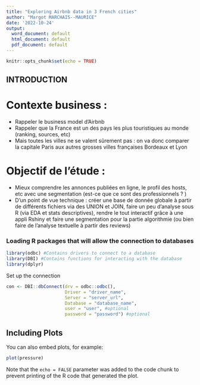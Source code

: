 ```yaml
---
title: "Exploring Airbnb data in 3 French cities"
author: "Margot MARCHAIS--MAURICE"
date: '2022-10-24'
output:
  word_document: default
  html_document: default
  pdf_document: default
---
```


```r
knitr::opts_chunk$set(echo = TRUE)
```

## INTRODUCTION

# Contexte business : 
- Rappeler le business model d'Airbnb
- Rappeler que la France est un des pays les plus touristiques au monde (ranking, sources, etc)
- Mais toutes les villes ne se valent sûrement pas : on va donc comparer la capitale Paris aux autres grosses villes françaises Bordeaux et Lyon

# Objectif de l'étude : 
- Mieux comprendre les annonces publiées en ligne, le profil des hosts, etc avec une segmentation (est-ce que ce sont des professionnels ? )
- D'un point de vue technique : créer une base de donnée globale à partir de différents fichiers via des UNION et JOIN, faire un peu d'analyse sous R (via EDA et stats descriptives), rendre le tout interactif grâce à une appli Rshiny et faire une segmentation pour la partie algorithmie (ou bien faire de l'analyse textuelle à partir des reviews)



### Loading R packages that will allow the connection to databases

```r
library(odbc) #Contains drivers to connect to a database
library(DBI) #Contains functions for interacting with the database
library(dplyr)
```

Set up the connection

```r
con <- DBI::dbConnect(drv = odbc::odbc(),
                      Driver = "driver_name",
                      Server = "server_url",
                      Database = "database_name",
                      user = "user", #optional
                      password = "password") #optional
```

## Including Plots

You can also embed plots, for example:

```r
plot(pressure)
```

Note that the `echo = FALSE` parameter was added to the code chunk to prevent printing of the R code that generated the plot.
